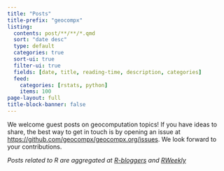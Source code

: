 ```yaml
---
title: "Posts"
title-prefix: "geocompx"
listing:
  contents: post/**/**/*.qmd
  sort: "date desc"
  type: default
  categories: true
  sort-ui: true
  filter-ui: true
  fields: [date, title, reading-time, description, categories]
  feed:
    categories: [rstats, python]
    items: 100
page-layout: full
title-block-banner: false
---
```


<div class="quarto-margin-sidebar">
  We welcome guest posts on geocomputation topics! If you have ideas to share, the best way to get in touch is by opening an issue at <https://github.com/geocompx/geocompx.org/issues>. We look forward to your contributions.

  <i> 
  Posts related to R are aggregated at
  <a href="https://www.r-bloggers.com/" target="_blank">R-bloggers</a>
  and
  <a href="https://rweekly.org/" target="_blank">RWeekly</a>
  </i>
</div>
